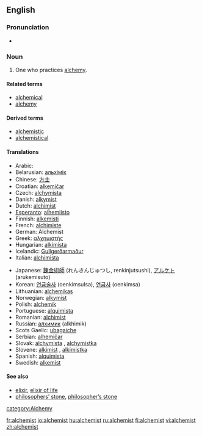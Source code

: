 ==English==

===Pronunciation===
*{{audio|en-us-alchemist.ogg|Audio (US)}}


===Noun===
{{en-noun}}

# One who practices [[alchemy]].

====Related terms====
*[[alchemical]]
*[[alchemy]]

====Derived terms====
*[[alchemistic]]
*[[alchemistical]]

====Translations====
{{trans-top|one who practices alchemy}}
*Arabic: {{ARchar|[[الخيميائي]]}}
*Belarusian: [[альхімік]]
*Chinese: [[方士]]
*Croatian: [[alkemičar]]
*Czech: [[alchymista]] {{m}}
*Danish: [[alkymist]] {{c}}
*Dutch: [[alchimist]] {{c}}
*[[Esperanto]]: [[alĥemiisto]]
*Finnish: [[alkemisti]]
*French: [[alchimiste]] {{m}}
*German: Alchemist {{m}}
*Greek: [[αλχημιστής]] {{m}}
*Hungarian: [[alkimista]]
*Icelandic: [[Gullgerðarmaður]]
*Italian: [[alchimista]] {{m}}
{{trans-mid}}
*Japanese: [[錬金術師]] (れんきんじゅつし, renkinjutsushi), [[アルケト]] (arukemisuto)
*Korean: [[연금술사 ]] (oenkimsulsa), [[연금사]] (oenkimsa)
*Lithuanian: [[alchemikas]]
*Norwegian: [[alkymist]]
*Polish: [[alchemik]]
*Portuguese: [[alquimista]] {{m}}
*Romanian: [[alchimist]]
*Russian: [[алхимик]] {{m}} (alkhimik)
*Scots Gaelic: [[ubagaiche]] {{m}}
*Serbian: [[alhemičar]]
*Slovak: [[alchymista#Slovak|alchymista]] {{m}}, [[alchymistka#Slovak|alchymistka]] {{f}}
*Slovene: [[alkimist]] {{m}}, [[alkimistka]] {{f}}
*Spanish: [[alquimista]] {{m}}
*Swedish: [[alkemist]] {{c}}
{{trans-bottom}}

====See also====
*[[elixir]], [[elixir of life]]
*[[philosophers' stone|philosophers’ stone]], [[philosopher's stone|philosopher’s stone]]

[[category:Alchemy]]

[[fr:alchemist]]
[[io:alchemist]]
[[hu:alchemist]]
[[ru:alchemist]]
[[fi:alchemist]]
[[vi:alchemist]]
[[zh:alchemist]]